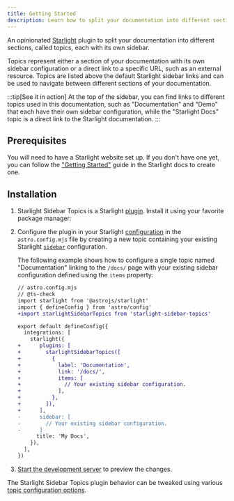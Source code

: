 ```yaml
---
title: Getting Started
description: Learn how to split your documentation into different sections, called topics, each with its own sidebar.
---
```


An opinionated [Starlight](https://starlight.astro.build) plugin to split your documentation into different sections, called topics, each with its own sidebar.

Topics represent either a section of your documentation with its own sidebar configuration or a direct link to a specific URL, such as an external resource.
Topics are listed above the default Starlight sidebar links and can be used to navigate between different sections of your documentation.

:::tip[See it in action]
At the top of the sidebar, you can find links to different topics used in this documentation, such as "Documentation" and "Demo" that each have their own sidebar configuration, while the "Starlight Docs" topic is a direct link to the Starlight documentation.
:::

## Prerequisites

You will need to have a Starlight website set up.
If you don't have one yet, you can follow the ["Getting Started"](https://starlight.astro.build/getting-started) guide in the Starlight docs to create one.

## Installation


<Steps>

1. Starlight Sidebar Topics is a Starlight [plugin](https://starlight.astro.build/reference/plugins/). Install it using your favorite package manager:

   <PackageManagers pkg="starlight-sidebar-topics" />

2. Configure the plugin in your Starlight [configuration](https://starlight.astro.build/reference/configuration/#plugins) in the `astro.config.mjs` file by creating a new topic containing your existing Starlight [`sidebar`](https://starlight.astro.build/reference/configuration/#sidebar) configuration.

   The following example shows how to configure a single topic named "Documentation" linking to the `/docs/` page with your existing sidebar configuration defined using the `items` property:

   ```diff lang="js"
   // astro.config.mjs
   // @ts-check
   import starlight from '@astrojs/starlight'
   import { defineConfig } from 'astro/config'
   +import starlightSidebarTopics from 'starlight-sidebar-topics'

   export default defineConfig({
     integrations: [
       starlight({
   +      plugins: [
   +        starlightSidebarTopics([
   +          {
   +            label: 'Documentation',
   +            link: '/docs/',
   +            items: [
   +              // Your existing sidebar configuration.
   +            ],
   +          },
   +        ]),
   +      ],
   -      sidebar: [
   -        // Your existing sidebar configuration.
   -      ]
         title: 'My Docs',
       }),
     ],
   })
   ```

3. [Start the development server](https://starlight.astro.build/getting-started/#start-the-development-server) to preview the changes.

</Steps>

The Starlight Sidebar Topics plugin behavior can be tweaked using various [topic configuration options](/docs/configuration/#topic-configuration).
